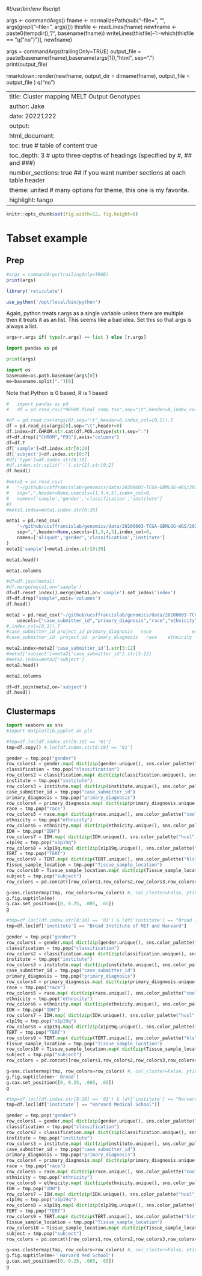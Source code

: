 #!/usr/bin/env Rscript

args <- commandArgs()
fname <- normalizePath(sub("--file=", "", args[grepl("--file=", args)]))
thisfile <- readLines(fname)
newfname <- paste0(tempdir(), "/", basename(fname))
writeLines(thisfile[-1:-which(thisfile == "q(\"no\")")], newfname)

args = commandArgs(trailingOnly=TRUE)
output_file = paste(basename(fname),basename(args[1]),"html", sep=".")
print(output_file)

rmarkdown::render(newfname, output_dir = dirname(fname), output_file = output_file )
q("no")



---
title: Cluster mapping MELT Output Genotypes
author: Jake
date: 20221222
output:
  html_document:
    toc: true # table of content true
    toc_depth: 3  # upto three depths of headings (specified by #, ## and ###)
    number_sections: true  ## if you want number sections at each table header
    theme: united  # many options for theme, this one is my favorite.
    highlight: tango
---


```r
knitr::opts_chunk$set(fig.width=12, fig.height=8)
```


# Tabset example {.tabset .tabset-fade .tabset-pills}

##	Prep

```r
#args = commandArgs(trailingOnly=TRUE)
print(args)
```

```r
library('reticulate')
```

```r
use_python('/opt/local/bin/python')
```

Again, python treats r.args as a single variable unless there are multiple
then it treats it as an list.  This seems like a bad idea.
Set this so that args is always a list.
```python
args=r.args if( type(r.args) == list ) else [r.args]
```

```python
import pandas as pd
```

```python
print(args)
```

```python
import os
basename=os.path.basename(args[0])
me=basename.split(".")[0]
```


Note that Python is 0 based, R is 1 based

```python
#	import pandas as pd
#	df = pd.read_csv("HERVK.final_comp.tsv",sep="\t",header=0,index_col=[0,1]).T

#df = pd.read_csv(args[0],sep="\t",header=0,index_col=[0,1]).T
df = pd.read_csv(args[0],sep="\t",header=0)
df.index=df.CHROM.str.cat(df.POS.astype(str),sep=":")
df=df.drop(["CHROM","POS"],axis="columns")
df=df.T
df['sample']=df.index.str[0:20]
df['subject']=df.index.str[0:7]
#df['type']=df.index.str[8:10]
#df.index.str.split('-').str[2].str[0:2]
df.head()
```



```python
#meta1 = pd.read_csv(
#	"~/github/ucsffrancislab/genomics/data/20200603-TCGA-GBMLGG-WGS/20221129-MELT/metadata.cart.TCGA.GBM-LGG.WGS.bam.2020-07-17.csv",
#	sep=",",header=None,usecols=[1,3,4,5],index_col=0,
#	names=['sample','gender','classification','institute']
#)
#meta1.index=meta1.index.str[0:20]

meta1 = pd.read_csv(
	"~/github/ucsffrancislab/genomics/data/20200603-TCGA-GBMLGG-WGS/20221129-MELT/metadata.cart.TCGA.GBM-LGG.WGS.bam.2020-07-17.csv",
	sep=",",header=None,usecols=[1,3,4,5],index_col=0,
	names=['aliquot','gender','classification','institute']
)
meta1['sample']=meta1.index.str[0:20]

meta1.head()
```

```python
meta1.columns
```



```python
#df=df.join(meta1)
#df.merge(meta1,on='sample')
df=df.reset_index().merge(meta1,on='sample').set_index('index')
df=df.drop("sample",axis='columns')
df.head()
```



```python
meta2 = pd.read_csv("~/github/ucsffrancislab/genomics/data/20200603-TCGA-GBMLGG-WGS/20221129-MELT/TCGA.Glioma.metadata.tsv",sep="\t",header=0,
	usecols=["case_submitter_id","primary_diagnosis","race","ethnicity","IDH","x1p19q","TERT","Tissue_sample_location"])
#,index_col=[0,1]).T
#case_submitter_id project_id primary_diagnosis   race               ethnicity  ...     Tissue_sample_location          MGMT   Age Survival_months Vital_status
#case_submitter_id	project_id	primary_diagnosis	race	ethnicity	gender	RE_names	IDH	x1p19q	TERT	IDH_1p19q_status	WHO_groups	Triple_group	Tissue_sample_location	MGMT	Age	Survival_months	Vital_status

meta2.index=meta2['case_submitter_id'].str[5:12]
#meta2['subject']=meta2['case_submitter_id'].str[5:12]
#meta2.index=meta2['subject']
meta2.head()
```

```python
meta2.columns
```

```python
df=df.join(meta2,on='subject')
df.head()
```






##	Clustermaps

```python
import seaborn as sns
#import matplotlib.pyplot as plt
```


```python
#tmp=df.loc[df.index.str[8:10] == '01']
tmp=df.copy() #.loc[df.index.str[8:10] == '01']

gender = tmp.pop("gender")
row_colors1 = gender.map( dict(zip(gender.unique(), sns.color_palette("husl", len(gender.unique()) ) ) ) )
classification = tmp.pop("classification")
row_colors2 = classification.map( dict(zip(classification.unique(), sns.color_palette("tab10", len(classification.unique()) ) ) ) )
institute = tmp.pop("institute")
row_colors3 = institute.map( dict(zip(institute.unique(), sns.color_palette("hls", len(institute.unique()) ) ) ) )
case_submitter_id = tmp.pop("case_submitter_id")
primary_diagnosis = tmp.pop("primary_diagnosis")
row_colors4 = primary_diagnosis.map( dict(zip(primary_diagnosis.unique(), sns.color_palette("Spectral", len(primary_diagnosis.unique()) ) ) ) )
race = tmp.pop("race")
row_colors5 = race.map( dict(zip(race.unique(), sns.color_palette("coolwarm", len(race.unique()) ) ) ) )
ethnicity = tmp.pop("ethnicity")
row_colors6 = ethnicity.map( dict(zip(ethnicity.unique(), sns.color_palette("icefire", len(ethnicity.unique()) ) ) ) )
IDH = tmp.pop("IDH")
row_colors7 = IDH.map( dict(zip(IDH.unique(), sns.color_palette("husl", len(IDH.unique()) ) ) ) )
x1p19q = tmp.pop("x1p19q")
row_colors8 = x1p19q.map( dict(zip(x1p19q.unique(), sns.color_palette("tab10", len(x1p19q.unique()) ) ) ) )
TERT = tmp.pop("TERT")
row_colors9 = TERT.map( dict(zip(TERT.unique(), sns.color_palette("hls", len(TERT.unique()) ) ) ) )
Tissue_sample_location = tmp.pop("Tissue_sample_location")
row_colors10 = Tissue_sample_location.map( dict(zip(Tissue_sample_location.unique(), sns.color_palette("Spectral", len(Tissue_sample_location.unique()) ) ) ) )
subject = tmp.pop("subject")
row_colors = pd.concat([row_colors1,row_colors2,row_colors3,row_colors4,row_colors5,row_colors6,row_colors7,row_colors8,row_colors9,row_colors10],axis=1)

g=sns.clustermap(tmp, row_colors=row_colors) #, col_cluster=False, yticklabels=False, xticklabels=False)
g.fig.suptitle(me)
g.cax.set_position([0, 0.25, .005, .65])
g
```



```python
#tmp=df.loc[(df.index.str[8:10] == '01') & (df['institute'] == "Broad Institute of MIT and Harvard")]
tmp=df.loc[df['institute'] == "Broad Institute of MIT and Harvard"]

gender = tmp.pop("gender")
row_colors1 = gender.map( dict(zip(gender.unique(), sns.color_palette("husl", len(gender.unique()) ) ) ) )
classification = tmp.pop("classification")
row_colors2 = classification.map( dict(zip(classification.unique(), sns.color_palette("tab10", len(classification.unique()) ) ) ) )
institute = tmp.pop("institute")
row_colors3 = institute.map( dict(zip(institute.unique(), sns.color_palette("hls", len(institute.unique()) ) ) ) )
case_submitter_id = tmp.pop("case_submitter_id")
primary_diagnosis = tmp.pop("primary_diagnosis")
row_colors4 = primary_diagnosis.map( dict(zip(primary_diagnosis.unique(), sns.color_palette("Spectral", len(primary_diagnosis.unique()) ) ) ) )
race = tmp.pop("race")
row_colors5 = race.map( dict(zip(race.unique(), sns.color_palette("coolwarm", len(race.unique()) ) ) ) )
ethnicity = tmp.pop("ethnicity")
row_colors6 = ethnicity.map( dict(zip(ethnicity.unique(), sns.color_palette("icefire", len(ethnicity.unique()) ) ) ) )
IDH = tmp.pop("IDH")
row_colors7 = IDH.map( dict(zip(IDH.unique(), sns.color_palette("husl", len(IDH.unique()) ) ) ) )
x1p19q = tmp.pop("x1p19q")
row_colors8 = x1p19q.map( dict(zip(x1p19q.unique(), sns.color_palette("tab10", len(x1p19q.unique()) ) ) ) )
TERT = tmp.pop("TERT")
row_colors9 = TERT.map( dict(zip(TERT.unique(), sns.color_palette("hls", len(TERT.unique()) ) ) ) )
Tissue_sample_location = tmp.pop("Tissue_sample_location")
row_colors10 = Tissue_sample_location.map( dict(zip(Tissue_sample_location.unique(), sns.color_palette("Spectral", len(Tissue_sample_location.unique()) ) ) ) )
subject = tmp.pop("subject")
row_colors = pd.concat([row_colors1,row_colors2,row_colors3,row_colors4,row_colors5,row_colors6,row_colors7,row_colors8,row_colors9,row_colors10],axis=1)

g=sns.clustermap(tmp, row_colors=row_colors) #, col_cluster=False, yticklabels=False, xticklabels=False)
g.fig.suptitle(me+' Broad')
g.cax.set_position([0, 0.25, .005, .65])
g
```


```python
#tmp=df.loc[(df.index.str[8:10] == '01') & (df['institute'] == "Harvard Medical School")]
tmp=df.loc[(df['institute'] == "Harvard Medical School")]

gender = tmp.pop("gender")
row_colors1 = gender.map( dict(zip(gender.unique(), sns.color_palette("husl", len(gender.unique()) ) ) ) )
classification = tmp.pop("classification")
row_colors2 = classification.map( dict(zip(classification.unique(), sns.color_palette("tab10", len(classification.unique()) ) ) ) )
institute = tmp.pop("institute")
row_colors3 = institute.map( dict(zip(institute.unique(), sns.color_palette("hls", len(institute.unique()) ) ) ) )
case_submitter_id = tmp.pop("case_submitter_id")
primary_diagnosis = tmp.pop("primary_diagnosis")
row_colors4 = primary_diagnosis.map( dict(zip(primary_diagnosis.unique(), sns.color_palette("Spectral", len(primary_diagnosis.unique()) ) ) ) )
race = tmp.pop("race")
row_colors5 = race.map( dict(zip(race.unique(), sns.color_palette("coolwarm", len(race.unique()) ) ) ) )
ethnicity = tmp.pop("ethnicity")
row_colors6 = ethnicity.map( dict(zip(ethnicity.unique(), sns.color_palette("icefire", len(ethnicity.unique()) ) ) ) )
IDH = tmp.pop("IDH")
row_colors7 = IDH.map( dict(zip(IDH.unique(), sns.color_palette("husl", len(IDH.unique()) ) ) ) )
x1p19q = tmp.pop("x1p19q")
row_colors8 = x1p19q.map( dict(zip(x1p19q.unique(), sns.color_palette("tab10", len(x1p19q.unique()) ) ) ) )
TERT = tmp.pop("TERT")
row_colors9 = TERT.map( dict(zip(TERT.unique(), sns.color_palette("hls", len(TERT.unique()) ) ) ) )
Tissue_sample_location = tmp.pop("Tissue_sample_location")
row_colors10 = Tissue_sample_location.map( dict(zip(Tissue_sample_location.unique(), sns.color_palette("Spectral", len(Tissue_sample_location.unique()) ) ) ) )
subject = tmp.pop("subject")
row_colors = pd.concat([row_colors1,row_colors2,row_colors3,row_colors4,row_colors5,row_colors6,row_colors7,row_colors8,row_colors9,row_colors10],axis=1)

g=sns.clustermap(tmp, row_colors=row_colors) #, col_cluster=False, yticklabels=False, xticklabels=False)
g.fig.suptitle(me+' Harvard Med School')
g.cax.set_position([0, 0.25, .005, .65])
g
```



